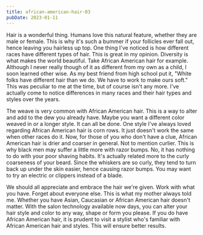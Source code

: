 ```yaml
---
title: african-american-hair-03
pubDate: 2023-01-11
---
```


Hair is a wonderful thing. Humans love this natural feature, whether they are male or female. This is why it's such a bummer if your follicles ever fall out, hence leaving you hairless up top. One thing I've noticed is how different races have different types of hair. This is great in my opinion. Diversity is what makes the world beautiful. Take African American hair for example. Although I never really though of it as different from my own as a child, I soon learned other wise. As my best friend from high school put it, "White folks have different hair than we do. We have to work to make ours soft." This was peculiar to me at the time, but of course isn't any more. I've actually come to notice differences in many races and their hair types and styles over the years. 

The weave is very common with African American hair. This is a way to alter and add to the dew you already have. Maybe you want a different color weaved in or a longer style. It can all be done. One style I've always loved regarding African American hair is corn rows. It just doesn't work the same when other races do it. Now, for those of you who don't have a clue, African American hair is drier and coarser in general. Not to mention curlier. This is why black men may suffer a little more with razor bumps. No, it has nothing to do with your poor shaving habits. It's actually related more to the curly coarseness of your beard. Since the whiskers are so curly, they tend to turn back up under the skin easier, hence causing razor bumps. You may want to try an electric or clippers instead of a blade. 

We should all appreciate and embrace the hair we're given. Work with what you have. Forget about everyone else. This is what my mother always told me. Whether you have Asian, Caucasian or African American hair doesn't matter. With the salon technology available now days, you can alter your hair style and color to any way, shape or form you please. If you do have African American hair, it is prudent to visit a stylist who's familiar with African American hair and styles. This will ensure better results.